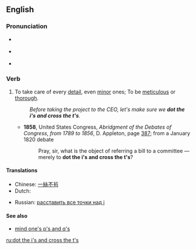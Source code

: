 {{was wotd|2007|December|12}}
==English==

===Pronunciation===
* {{a|RP}} {{IPA|/ˈdɒt ði ˌaɪz ənd ˈkrɒs ðə ˌtiːz/}}
* {{a|US}} {{IPA|/ˈdɑːt ði ˌaɪz ənd ˈkrɑːs ðə ˌtiːz/}}
* {{audio|en-us-dot the i's and cross the t's.ogg|Audio (US)}}

===Verb===
{{en-verb|head=[[dot]] [[the]] [[i]][['s]] [[and]] [[cross]] [[the]] [[t]][['s]]|dots the i's and cross the t's|dotting the i's and crossing the t's|dotted the i's and crossed the t's}}

# {{idiom}} To take care of every [[detail]], even [[minor]] ones; To be [[meticulous]] or [[thorough]].
#: ''Before taking the project to the CEO, let's make sure we '''dot the i's and cross the t's'''.''
#* '''1858''', United States Congress, ''Abridgment of the Debates of Congress, from 1789 to 1856'', D. Appleton, page [http://books.google.com/books?id=5r04AAAAIAAJ&pg=PA387&dq=%22dot+the+i%27s+and+cross+the+t%27s%22+date:1840-1860&num=20&as_brr=0 387]; from a January 1820 debate
#*: Pray, sir, what is the object of referring a bill to a committee —merely to '''dot the i's and cross the t's'''?

====Translations====
{{trans-top|Take care of every detail}}
* Chinese: [[一絲不茍]]
* Dutch: {{t|nl|de puntjes op de i zetten}}
{{trans-mid}}
* Russian: [[расставить все точки над i]]
{{trans-bottom}}

====See also====
* [[mind one's p's and q's]]

[[ru:dot the i's and cross the t's]]